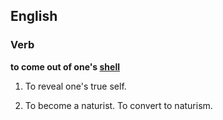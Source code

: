 ==English==

===Verb===
'''to come out of one's [[shell]]'''

# {{idiomatic}} To reveal one's true self.
# {{idiomatic}} To become a naturist.  To convert to naturism.